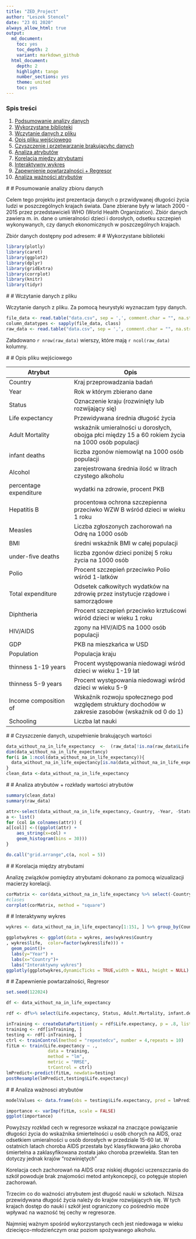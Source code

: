 ```yaml
---
title: "ZED_Project"
author: "Leszek Stencel"
date: "23 01 2020"
always_allow_html: true
output:
  md_document:
    toc: yes
    toc_depth: 2
    variant: markdown_github
  html_document:
    depth: 2
    highlight: tango
    number_sections: yes
    theme: united
    toc: yes
---
```


### Spis treści

1. [Podsumowanie analizy danych](#1)
2. [Wykorzystane biblioteki](#2)
3. [Wczytanie danych z pliku](#3)
4. [Opis pliku wejściowego](#4)
5. [Czyszczenie i przetwarzanie brakującyhc danych](#5)
6. [Analiza atrybutów](#6)
7. [Korelacja między atrybutami](#7)
8. [Interaktywny wykres](#8)
9. [Zapewnienie powtarzalności + Regresor](#9)
10. [Analiza ważności atrybutów](#10)

#<a name="1"></a>
# Posumowanie analizy zbioru danych

Celem tego projektu jest prezentacja danych o przwidywanej długości życia ludzi w poszczególnych krajach świata. Dane zbierane były w latach 2000 - 2015 przez przedstawicieli WHO (World Health Organization). Zbiór danych zawiera m. in. dane o umieralności dzieci i dorosłych, odsetku szczepień wykonywanych, czy danych ekonomicznych w poszczególnych krajach. 


Zbiór danych dostępny pod adresem: 
#<a name="2"></a>
# Wykorzystane biblioteki

```r
library(plotly)
library(caret)
library(ggplot2)
library(dplyr)
library(gridExtra)
library(corrplot)
library(knitr)
library(tidyr)
```


#<a name="3"></a>
# Wczytanie danych z pliku

Wczytanie danych z pliku. Za pomocą heurystyki wyznaczam typy danych.

```r
file_data <- read.table("data.csv", sep = ',', comment.char = "", na.strings = 'NA', header = TRUE)
column_datatypes <- sapply(file_data, class)
raw_data <- read.table("data.csv", sep = ',', comment.char = "", na.strings = 'NA', header = TRUE, colClasses = column_datatypes)
```

Załadowano `r nrow(raw_data)` wierszy, które mają `r ncol(raw_data)` kolumny.

#<a name="4"></a>
# Opis pliku wejściowego


Atrybut                 | Opis
------------------------|--------------------------------------------
Country                 | Kraj przeprowadzania badań
Year                    | Rok w którym zbierano dane
Status                  | Oznaczenie kraju (rozwinięty lub rozwijający się)
Life expectancy         | Przewidywana średnia długość życia
Adult Mortality         | wskaźnik umieralności u dorosłych, obojga płci między 15 a 60 rokiem życia na 1000 osób populacji
infant deaths           | liczba zgonów niemowląt na 1000 osób populacji
Alcohol                 | zarejestrowana średnia ilość w litrach czystego alkoholu
percentage expenditure  | wydatki na zdrowie, procent PKB
Hepatitis B             | procentowa  ochrona szczepienna przeciwko WZW B wśród dzieci w wieku 1 roku 
Measles                 | Liczba zgłoszonych zachorowań na Odrę na 1000 osób
BMI                     | średni wskaźnik BMI w całej populacji
under-five deaths       | liczba zgonów dzieci poniżej 5 roku życia na 1000 osób
Polio                   | Procent szczepień przeciwko Polio wśród 1-latków
Total expenditure       | Odsetek całkowitych wydatków na zdrowię przez instytucje rządowe i samorządowe
Diphtheria              | Procent szczepień przeciwko krztuścowi wśród dzieci w wieku 1 roku
HIV/AIDS                | zgony na HIV/AIDS na 1000 osób populacji
GDP                     | PKB na mieszkańca w USD
Population              | Populacja kraju
thinness 1-19 years     | Procent występowania niedowagi wśród dzieci w wieku 1-19 lat
thinness 5-9 years      | Procent występowania niedowagi wśród dzieci w wieku 5-9
Income composition of   | Wskaźnik rozwoju społecznego pod względem struktury dochodów w zakresie zasobów (wskaźnik od 0 do 1)
Schooling               | Liczba lat nauki



#<a name="5"></a>
# Czyszczenie danych, uzupełnienie brakujących wartości


```r

data_without_na_in_life_expectancy  <-  (raw_data[!is.na(raw_data$Life.expectancy),])
dim(data_without_na_in_life_expectancy)
for(i in 1:ncol(data_without_na_in_life_expectancy)){
  data_without_na_in_life_expectancy[is.na(data_without_na_in_life_expectancy[,i]), i] <- mean(as.numeric(data_without_na_in_life_expectancy[,i]), na.rm = TRUE)
}
clean_data <-data_without_na_in_life_expectancy

```


#<a name="6"></a>
# Analiza atrybutów + rozkłady wartości atrybutów
```r

summary(clean_data)
summary(raw_data)

```
``` r
attr<-select(data_without_na_in_life_expectancy,-Country, -Year, -Status)
a <- list()
for (col in colnames(attr)) {
a[[col]] <-((ggplot(attr) +
    aes_string(x=col) +
    geom_histogram(bins = 30))) 
}

do.call("grid.arrange",c(a, ncol = 5))
```


#<a name="7"></a>
# Korelacja między atrybutami


Analizę związków pomiędzy atrybutami dokonano za pomocą wizualizacji macierzy korelacji.

```r
corMatrix <- cor(data_without_na_in_life_expectancy %>% select(-Country, -Status),use="complete.obs")
#clases
corrplot(corMatrix, method = "square")
```


#<a name="8"></a>
# Interaktywny wykres

```r
wykres <- data_without_na_in_life_expectancy[1:151, ] %>% group_by(Country, Year) %>% summarise(life = Life.expectancy)

ggplotwykres <- ggplot(data = wykres, aes(wykres$Country
, wykres$life,  color=factor(wykres$life))) + 
  geom_point()+
  labs(y="Year") + 
  labs(x="Country")+
  labs("Interaktywny wykres")
ggplotly(ggplotwykres,dynamicTicks = TRUE,width = NULL, height = NULL)


```

#<a name="9"></a>
# Zapewnienie powtarzalności, Regresor


```r
set.seed(122024)
```

```r
df <- data_without_na_in_life_expectancy

rdf <- df%>% select(Life.expectancy, Status, Adult.Mortality, infant.deaths, Alcohol, percentage.expenditure, Hepatitis.B, Measles, BMI, under.five.deaths, Polio, Total.expenditure, Diphtheria, HIV.AIDS, thinness..1.19.years, thinness.5.9.years, Income.composition.of.resources, Schooling)

inTraining <- createDataPartition(y = rdf$Life.expectancy, p = .8, list = FALSE)
training <- rdf[inTraining, ]
testing <- rdf[-inTraining, ]
ctrl <- trainControl(method = "repeatedcv", number = 4,repeats = 10)
fitLm <- train(Life.expectancy ~ .,
                data = training,
                method = "lm",
                metric = "RMSE",
                trControl = ctrl)
lmPredict<-predict(fitLm, newdata=testing)
postResample(lmPredict,testing$Life.expectancy)
```

#<a name="10"></a>
# Analiza ważnosci atrybutów

```r
modelValues <- data.frame(obs = testing$Life.expectancy, pred = lmPredict)

importance <- varImp(fitLm, scale = FALSE)
ggplot(importance)
```

Powyższy rozkład cech w regresorze wskazał na znaczące powiązanie długości życia do wskaźnika śmiertelności u osób chorych na AIDS, oraz odsetkiem umieralności u osób dorosłych w przedziale 15-60 lat. W ostatnich latach choroba AIDS przestała być klasyfikowana jako choroba śmiertelna a zaklasyfikowana została jako choroba przewlekła. Stan ten dotyczy jednak krajów "rozwiniętych"

Korelacja cech zachorowań na AIDS oraz niskiej długości uczenszczania do szkół powoduje brak znajomości metod antykoncepcji, co potęguje stopień zachorowań.

Trzecim co do ważności atrybutem jest długość nauki w szkołach. Niższa przewidywana długość życia należy do krajów rozwijających się. W tych krajach dostęp do nauki i szkół jest ograniczony co pośrednio może wpływać na wazność tej cechy w regresorze.

Najmniej ważnym spośród wykorzystanych cech jest niedowaga w wieku dziecięco-młodzieńczym oraz poziom spożywanego alkoholu.
